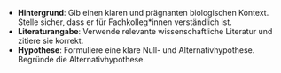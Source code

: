 - **Hintergrund**: Gib einen klaren und prägnanten biologischen Kontext. Stelle sicher, dass er für Fachkolleg*innen verständlich ist.  
- **Literaturangabe**: Verwende relevante wissenschaftliche Literatur und zitiere sie korrekt.  
- **Hypothese**: Formuliere eine klare Null- und Alternativhypothese. Begründe die Alternativhypothese.
